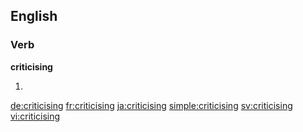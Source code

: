 ==English==

===Verb===
'''criticising'''

# {{present participle of|criticise}}

[[de:criticising]]
[[fr:criticising]]
[[ja:criticising]]
[[simple:criticising]]
[[sv:criticising]]
[[vi:criticising]]